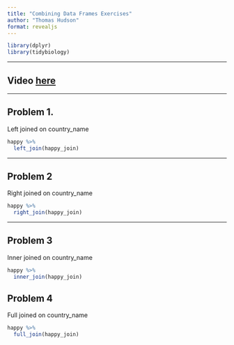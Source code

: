 ```yaml
---
title: "Combining Data Frames Exercises"
author: "Thomas Hudson"
format: revealjs
---
```


```r
library(dplyr)
library(tidybiology)
```
***
## Video [here](https://www.youtube.com/watch?v=kLgZYO3tcYA)

*** 
## Problem 1.

Left joined on country_name

```r
happy %>% 
  left_join(happy_join)
```

***
## Problem 2

Right joined on country_name
```r
happy %>% 
  right_join(happy_join)
```

***
## Problem 3
Inner joined on country_name
```r
happy %>% 
  inner_join(happy_join)
```

## Problem 4
Full joined on country_name
```r
happy %>% 
  full_join(happy_join)
```

